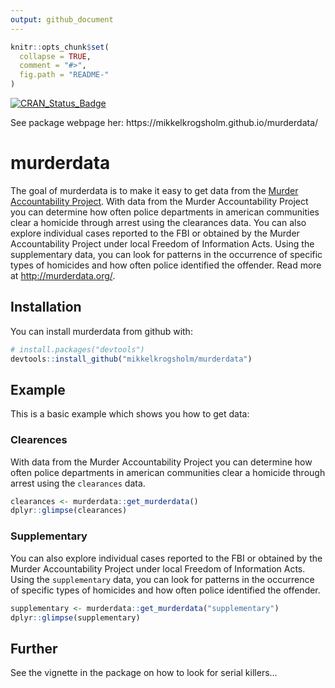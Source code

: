 ```yaml
---
output: github_document
---
```


<!-- README.md is generated from README.Rmd. Please edit that file -->

```r
knitr::opts_chunk$set(
  collapse = TRUE,
  comment = "#>",
  fig.path = "README-"
)
```

[![CRAN_Status_Badge](http://www.r-pkg.org/badges/version/murderdata)](http://cran.r-project.org/package=murderdata)

See package webpage her: https://mikkelkrogsholm.github.io/murderdata/

# murderdata

The goal of murderdata is to make it easy to get data from the [Murder Accountability Project](http://murderdata.org/). With data from the Murder Accountability Project you can determine how often police departments in american communities clear a homicide through arrest using the clearances data. You can also explore individual cases reported to the FBI or obtained by the Murder Accountability Project under local Freedom of Information Acts. Using the supplementary data, you can look for patterns in the occurrence of specific types of homicides and how often police identified the offender. Read more at <http://murderdata.org/>.

## Installation

You can install murderdata from github with:

```r
# install.packages("devtools")
devtools::install_github("mikkelkrogsholm/murderdata")
```

## Example

This is a basic example which shows you how to get data:

### Clearences
With data from the Murder Accountability Project you can determine how often police departments in american communities clear a homicide through arrest using the `clearances` data.
```r
clearances <- murderdata::get_murderdata()
dplyr::glimpse(clearances)
```

### Supplementary
You can also explore individual cases reported to the FBI or obtained by the Murder Accountability Project under local Freedom of Information Acts. Using the `supplementary` data, you can look for patterns in the occurrence of specific types of homicides and how often police identified the offender.
```r
supplementary <- murderdata::get_murderdata("supplementary")
dplyr::glimpse(supplementary)
```

## Further
See the vignette in the package on how to look for serial killers...
